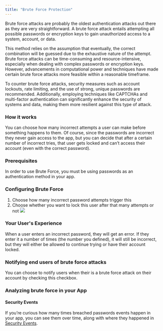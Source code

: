 ```yaml
---
title: "Brute Force Protection"
---
```


Brute force attacks are probably the oldest authentication attacks out there as they are very straightforward. A brute force attack entails attempting all possible passwords or encryption keys to gain unauthorized access to a system, account, or data.

This method relies on the assumption that eventually, the correct combination will be guessed due to the exhaustive nature of the attempt. Brute force attacks can be time-consuming and resource-intensive, especially when dealing with complex passwords or encryption keys. However, advancements in computational power and techniques have made certain brute force attacks more feasible within a reasonable timeframe.

To counter brute force attacks, security measures such as account lockouts, rate limiting, and the use of strong, unique passwords are recommended. Additionally, employing techniques like CAPTCHAs and multi-factor authentication can significantly enhance the security of systems and data, making them more resilient against this type of attack.

### How it works

You can choose how many incorrect attempts a user can make before something happens to them. Of course, since the passwords are incorrect they never gain access to the app, but you can decide that after a certain number of incorrect tries, that user gets locked and can’t access their account (even with the correct password).

### Prerequisites

In order to use Brute Force, you must be using passwords as an authentication method in your app.

### Configuring Brute Force

1. Choose how many incorrect password attempts trigger this
2. Choose whether you want to lock this user after that many attempts or not
![](/images/6a6dce1-Screenshot_2023-09-10_at_21.46.25.png) 

### Your User's Experience

When a user enters an incorrect password, they will get an error. If they enter it a number of times (the number you defined), it will still be incorrect, but they will either be allowed to continue trying or have their account locked.

### Notifying end users of brute force attacks

You can choose to notify users when their is a brute force attack on their account by checking this checkbox.

### Analyzing brute force in your App

#### Security Events

If you’re curious how many times breached passwords events happen in your app, you can see them over time, along with where they happened in [Security Events](/docs/security-events).